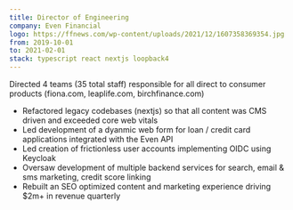 ```yaml
---
title: Director of Engineering
company: Even Financial
logo: https://ffnews.com/wp-content/uploads/2021/12/1607358369354.jpg
from: 2019-10-01
to: 2021-02-01
stack: typescript react nextjs loopback4
---
```


Directed 4 teams (35 total staff) responsible for all direct to consumer products (fiona.com, leaplife.com, birchfinance.com)

-   Refactored legacy codebases (nextjs) so that all content was CMS driven and exceeded core web vitals
-   Led development of a dyanmic web form for loan / credit card applications integrated with the Even API
-   Led creation of frictionless user accounts implementing OIDC using Keycloak
-   Oversaw development of multiple backend services for search, email & sms marketing, credit score linking
-   Rebuilt an SEO optimized content and marketing experience driving $2m+ in revenue quarterly

